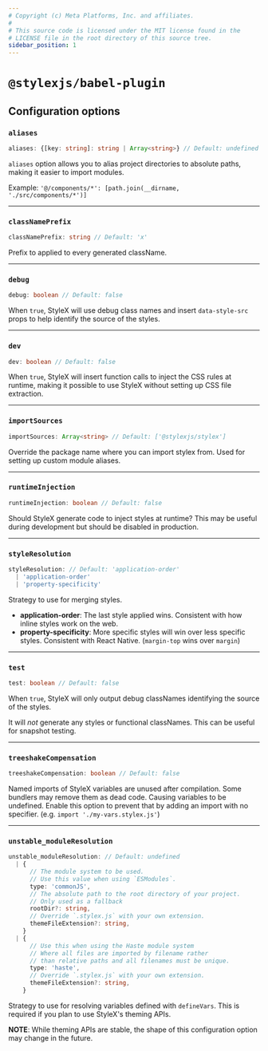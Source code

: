 ```yaml
---
# Copyright (c) Meta Platforms, Inc. and affiliates.
#
# This source code is licensed under the MIT license found in the
# LICENSE file in the root directory of this source tree.
sidebar_position: 1
---
```


# `@stylexjs/babel-plugin`

## Configuration options

### `aliases`

```ts
aliases: {[key: string]: string | Array<string>} // Default: undefined
```

`aliases` option allows you to alias project directories to absolute paths, making it easier to import modules.

Example: `'@/components/*': [path.join(__dirname, './src/components/*')]`

---

### `classNamePrefix`

```ts
classNamePrefix: string // Default: 'x'
```

Prefix to applied to every generated className.

---

### `debug`

```ts
debug: boolean // Default: false
```

When `true`, StyleX will use debug class names and insert `data-style-src` props to help identify the source of the styles.

---

### `dev`

```ts
dev: boolean // Default: false
```

When `true`, StyleX will insert function calls to inject the CSS rules at runtime, making it possible to use StyleX without setting up CSS file extraction.

---

### `importSources`

```ts
importSources: Array<string> // Default: ['@stylexjs/stylex']
```

Override the package name where you can import stylex from.
Used for setting up custom module aliases.

---

### `runtimeInjection`

```ts
runtimeInjection: boolean // Default: false
```

Should StyleX generate code to inject styles at runtime?
This may be useful during development but should be disabled in production.

---

### `styleResolution`

```ts
styleResolution: // Default: 'application-order'
  | 'application-order'
  | 'property-specificity'
```

Strategy to use for merging styles.
- **application-order**: The last style applied wins. Consistent with how
  inline styles work on the web.
- **property-specificity**: More specific styles will win over less specific
  styles. Consistent with React Native. (`margin-top` wins over `margin`)

---

### `test`

```ts
test: boolean // Default: false
```

When `true`, StyleX will only output debug classNames identifying the
source of the styles.

It will *not* generate any styles or functional classNames.
This can be useful for snapshot testing.

---

### `treeshakeCompensation`

```ts
treeshakeCompensation: boolean // Default: false
```

Named imports of StyleX variables are unused after compilation.
Some bundlers may remove them as dead code. Causing variables to be undefined.
Enable this option to prevent that by adding an import with no specifier.
(e.g. `import './my-vars.stylex.js'`)

---

### `unstable_moduleResolution`

```ts
unstable_moduleResolution: // Default: undefined
  | {
      // The module system to be used.
      // Use this value when using `ESModules`.
      type: 'commonJS',
      // The absolute path to the root directory of your project.
      // Only used as a fallback
      rootDir?: string,
      // Override `.stylex.js` with your own extension.
      themeFileExtension?: string,
    }
  | {
      // Use this when using the Haste module system
      // Where all files are imported by filename rather
      // than relative paths and all filenames must be unique.
      type: 'haste',
      // Override `.stylex.js` with your own extension.
      themeFileExtension?: string,
    }
```

Strategy to use for resolving variables defined with `defineVars`.
This is required if you plan to use StyleX's theming APIs.

**NOTE**: While theming APIs are stable, the shape of this configuration option
may change in the future.
